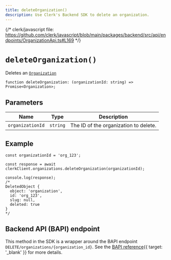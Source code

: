 ```yaml
---
title: deleteOrganization()
description: Use Clerk's Backend SDK to delete an organization.
---
```


{/* clerk/javascript file: https://github.com/clerk/javascript/blob/main/packages/backend/src/api/endpoints/OrganizationApi.ts#L169 */}

# `deleteOrganization()`

Deletes an [`Organization`](/docs/references/backend/types/backend-organization)

```tsx {{ prettier: false }}
function deleteOrganization: (organizationId: string) => Promise<Organization>;
```

## Parameters

| Name | Type | Description |
| - | - | - |
| `organizationId` | `string` | The ID of the organization to delete. |

## Example

```tsx {{ prettier: false }}
const organizationId = 'org_123';

const response = await clerkClient.organizations.deleteOrganization(organizationId);

console.log(response);
/*
DeletedObject {
  object: 'organization',
  id: 'org_123',
  slug: null,
  deleted: true
}
*/
```

## Backend API (BAPI) endpoint

This method in the SDK is a wrapper around the BAPI endpoint `DELETE/organizations/{organization_id}`. See the [BAPI reference](/docs/reference/backend-api/tag/Organizations#operation/DeleteOrganization){{ target: '_blank' }} for more details.
